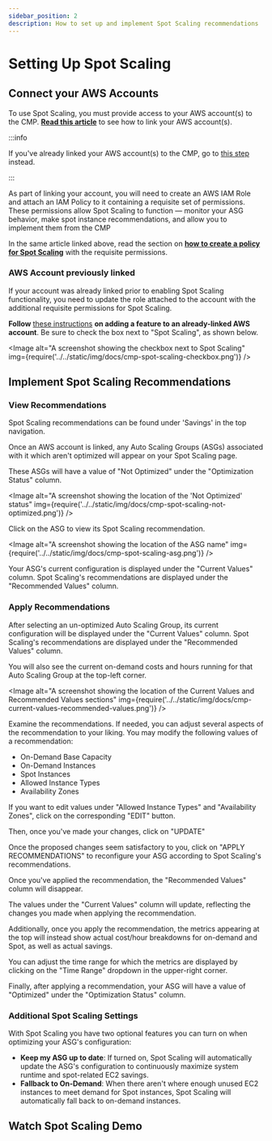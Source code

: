 ```yaml
---
sidebar_position: 2
description: How to set up and implement Spot Scaling recommendations
---
```


# Setting Up Spot Scaling

## Connect your AWS Accounts

To use Spot Scaling, you must provide access to your AWS account(s) to the CMP. [**Read this article**](https://help.doit-intl.com/amazon-web-services/add-your-amazon-web-services-iam-role) to see how to link your AWS account(s).

:::info

If you've already linked your AWS account(s) to the CMP, go to [this step](#aws-account-previously-linked) instead.

:::

As part of linking your account, you will need to create an AWS IAM Role and attach an IAM Policy to it containing a requisite set of permissions. These permissions allow Spot Scaling to function &mdash; monitor your ASG behavior, make spot instance recommendations, and allow you to implement them from the CMP

In the same article linked above, read the section on [**how to create a policy for Spot Scaling**](https://help.doit-intl.com/amazon-web-services/add-your-amazon-web-services-iam-role#spot-scaling) with the requisite permissions.

### AWS Account previously linked

If your account was already linked prior to enabling Spot Scaling functionality, you need to update the role attached to the account with the additional requisite permissions for Spot Scaling.

**Follow** [these instructions](https://help.doit-intl.com/amazon-web-services/add-your-amazon-web-services-iam-role#adding-a-feature) **on adding a feature to an already-linked AWS account**. Be sure to check the box next to "Spot Scaling", as shown below.


<Image
  alt="A screenshot showing the checkbox next to Spot Scaling"
  img={require('../../static/img/docs/cmp-spot-scaling-checkbox.png')}
/>

## Implement Spot Scaling Recommendations

### View Recommendations

Spot Scaling recommendations can be found under 'Savings' in the top navigation.

Once an AWS account is linked, any Auto Scaling Groups (ASGs) associated with it which aren't optimized will appear on your Spot Scaling page.

These ASGs will have a value of "Not Optimized" under the "Optimization Status" column.

<Image
  alt="A screenshot showing the location of the 'Not Optimized' status"
  img={require('../../static/img/docs/cmp-spot-scaling-not-optimized.png')}
/>

Click on the ASG to view its Spot Scaling recommendation.

<Image
  alt="A screenshot showing the location of the ASG name"
  img={require('../../static/img/docs/cmp-spot-scaling-asg.png')}
/>

Your ASG's current configuration is displayed under the "Current Values" column. Spot Scaling's recommendations are displayed under the "Recommended Values" column.

### Apply Recommendations

After selecting an un-optimized Auto Scaling Group, its current configuration will be displayed under the "Current Values" column. Spot Scaling's recommendations are displayed under the "Recommended Values" column.

You will also see the current on-demand costs and hours running for that Auto Scaling Group at the top-left corner.

<Image
  alt="A screenshot showing the location of the Current Values and Recommended Values sections"
  img={require('../../static/img/docs/cmp-current-values-recommended-values.png')}
/>

Examine the recommendations. If needed, you can adjust several aspects of the recommendation to your liking. You may modify the following values of a recommendation:

- On-Demand Base Capacity
- On-Demand Instances
- Spot Instances
- Allowed Instance Types
- Availability Zones

If you want to edit values under "Allowed Instance Types" and "Availability Zones", click on the corresponding "EDIT" button.

Then, once you've made your changes, click on "UPDATE"

Once the proposed changes seem satisfactory to you, click on "APPLY RECOMMENDATIONS" to reconfigure your ASG according to Spot Scaling's recommendations.

Once you've applied the recommendation, the "Recommended Values" column will disappear.

The values under the "Current Values" column will update, reflecting the changes you made when applying the recommendation.

Additionally, once you apply the recommendation, the metrics appearing at the top will instead show actual cost/hour breakdowns for on-demand and Spot, as well as actual savings.

You can adjust the time range for which the metrics are displayed by clicking on the "Time Range" dropdown in the upper-right corner.

Finally, after applying a recommendation, your ASG will have a value of "Optimized" under the "Optimization Status" column.

### Additional Spot Scaling Settings

With Spot Scaling you have two optional features you can turn on when optimizing your ASG's configuration:

- **Keep my ASG up to date**: If turned on, Spot Scaling will automatically update the ASG's configuration to continuously maximize system runtime and spot-related EC2 savings.
- **Fallback to On-Demand**: When there aren't where enough unused EC2 instances to meet demand for Spot instances, Spot Scaling will automatically fall back to on-demand instances.

## Watch Spot Scaling Demo


<LoomEmbed id="35dc27506b94413f941f5b364ed93096" />
